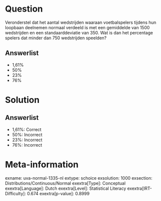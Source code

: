 Question
========

Veronderstel dat het aantal wedstrijden waaraan voetbalspelers tijdens
hun loopbaan deelnemen normaal verdeeld is met een gemiddelde van 1500
wedstrijden en een standaarddeviatie van 350. Wat is dan het percentage
spelers dat minder dan 750 wedstrijden speelden?

Answerlist
----------

* 1,61%
* 50%
* 23%
* 76%

Solution
========

Answerlist
----------

* 1,61%: Correct
* 50%: Incorrect
* 23%: Incorrect
* 76%: Incorrect

Meta-information
================
exname: uva-normal-1335-nl
extype: schoice
exsolution: 1000
exsection: Distributions/Continuous/Normal
exextra[Type]: Conceptual
exextra[Language]: Dutch
exextra[Level]: Statistical Literacy
exextra[IRT-Difficulty]: 0.674
exextra[p-value]: 0.8999
